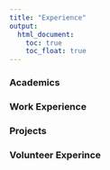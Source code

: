 ```yaml
---
title: "Experience"
output: 
  html_document:
    toc: true
    toc_float: true
---
```


### Academics


### Work Experience


### Projects


### Volunteer Experince



